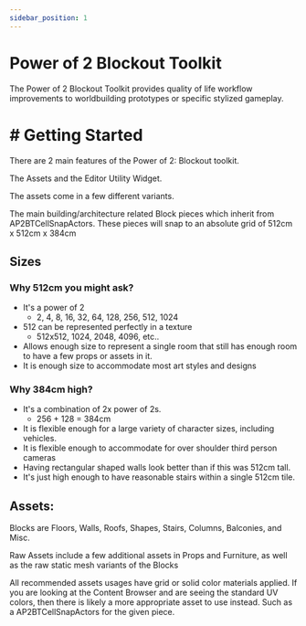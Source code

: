 ```yaml
---
sidebar_position: 1
---
```


# Power of 2 Blockout Toolkit

The <HL>Power of 2 Blockout Toolkit </HL> provides quality of life workflow improvements to worldbuilding prototypes or specific stylized gameplay.

# # Getting Started

There are 2 main features of the <HL>Power of 2: Blockout toolkit</HL>.

The <HL>Assets</HL> and the <HL>Editor Utility Widget</HL>.


The assets come in a few different variants.

The main building/architecture related <HL>Block</HL> pieces which inherit from <HL>AP2BTCellSnapActors</HL>. 
These pieces will snap to an absolute grid of <HL>512cm x 512cm x 384cm</HL>

## Sizes

### Why 512cm you might ask?  

* It's a power of 2
  * 2, 4, 8, 16, 32, 64, 128, 256, <HL>512</HL>, 1024
* 512 can be represented perfectly in a texture
  * 512x512, 1024, 2048, 4096, etc..
* Allows enough size to represent a single room that still has enough room to have a few props or assets in it.
* It is enough size to accommodate most art styles and designs

### Why 384cm high?

* It's a combination of 2x power of 2s.
  * 256 + 128 = <HL>384cm</HL>
* It is flexible enough for a large variety of character sizes, including vehicles.
* It is flexible enough to accommodate for over shoulder third person cameras
* Having rectangular shaped walls look better than if this was 512cm tall.
* It's just high enough to have reasonable stairs within a single 512cm tile.

## Assets:


<HL>Blocks</HL> are Floors, Walls, Roofs, Shapes, Stairs, Columns, Balconies, and Misc. 

Raw Assets include a few additional assets in Props and Furniture, as well as the raw static mesh variants of the <HL>Blocks</HL>

All recommended assets usages have grid or solid color materials applied. 
If you are looking at the Content Browser and are seeing the standard UV colors, 
then there is likely a more appropriate asset to use instead. Such as a 
<HL>AP2BTCellSnapActors</HL> for the given piece.

